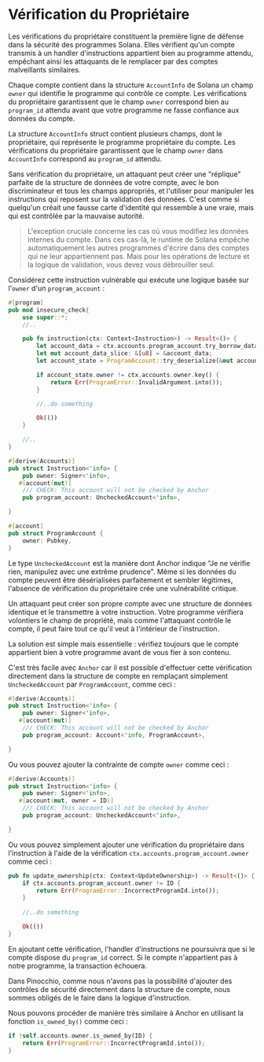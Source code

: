 
# Vérification du Propriétaire

Les vérifications du propriétaire constituent la première ligne de défense dans la sécurité des programmes Solana. Elles vérifient qu'un compte transmis à un handler d'instructions appartient bien au programme attendu, empêchant ainsi les attaquants de le remplacer par des comptes malveillants similaires.

Chaque compte contient dans la structure `AccountInfo` de Solana un champ `owner` qui identifie le programme qui contrôle ce compte. Les vérifications du propriétaire garantissent que le champ `owner` correspond bien au `program_id` attendu avant que votre programme ne fasse confiance aux données du compte.

La structure `AccountInfo` struct contient plusieurs champs, dont le propriétaire, qui représente le programme propriétaire du compte. Les vérifications du propriétaire garantissent que le champ `owner` dans `AccountInfo` correspond au `program_id` attendu.

Sans vérification du propriétaire, un attaquant peut créer une "réplique" parfaite de la structure de données de votre compte, avec le bon discriminateur et tous les champs appropriés, et l'utiliser pour manipuler les instructions qui reposent sur la validation des données. C'est comme si quelqu'un créait une fausse carte d'identité qui ressemble à une vraie, mais qui est contrôlée par la mauvaise autorité.

> L'exception cruciale concerne les cas où vous modifiez les données internes du compte. Dans ces cas-là, le runtime de Solana empêche automatiquement les autres programmes d'écrire dans des comptes qui ne leur appartiennent pas. Mais pour les opérations de lecture et la logique de validation, vous devez vous débrouiller seul.

<ArticleSection name="Anchor" id="anchor" level="h2" />

Considérez cette instruction vulnérable qui exécute une logique basée sur l'`owner` d'un `program_account` :

```rust
#[program]
pub mod insecure_check{
    use super::*;
    //..

    pub fn instruction(ctx: Context<Instruction>) -> Result<()> {
        let account_data = ctx.accounts.program_account.try_borrow_data()?;
        let mut account_data_slice: &[u8] = &account_data;
        let account_state = ProgramAccount::try_deserialize(&mut account_data_slice)?;

        if account_state.owner != ctx.accounts.owner.key() {
            return Err(ProgramError::InvalidArgument.into());
        }

        //..do something

        Ok(())
    }

    //..
}

#[derive(Accounts)]
pub struct Instruction<'info> {
    pub owner: Signer<'info>,
   #[account(mut)]
    /// CHECK: This account will not be checked by Anchor
    pub program_account: UncheckedAccount<'info>,

}

#[account]
pub struct ProgramAccount {
    owner: Pubkey,
}
```

Le type `UncheckedAccount` est la manière dont Anchor indique "Je ne vérifie rien, manipulez avec une extrême prudence". Même si les données du compte peuvent être désérialisées parfaitement et sembler légitimes, l'absence de vérification du propriétaire crée une vulnérabilité critique.

Un attaquant peut créer son propre compte avec une structure de données identique et le transmettre à votre instruction. Votre programme vérifiera volontiers le champ de propriété, mais comme l'attaquant contrôle le compte, il peut faire tout ce qu'il veut à l'intérieur de l'instruction.

La solution est simple mais essentielle : vérifiez toujours que le compte appartient bien à votre programme avant de vous fier à son contenu.

C'est très facile avec `Anchor` car il est possible d'effectuer cette vérification directement dans la structure de compte en remplaçant simplement `UncheckedAccount` par `ProgramAccount`, comme ceci :

```rust
#[derive(Accounts)]
pub struct Instruction<'info> {
    pub owner: Signer<'info>,
   #[account(mut)]
    /// CHECK: This account will not be checked by Anchor
    pub program_account: Account<'info, ProgramAccount>,

}
```

Ou vous pouvez ajouter la contrainte de compte `owner` comme ceci :

```rust
#[derive(Accounts)]
pub struct Instruction<'info> {
    pub owner: Signer<'info>,
   #[account(mut, owner = ID)]
    /// CHECK: This account will not be checked by Anchor
    pub program_account: UncheckedAccount<'info>,

}
```

Ou vous pouvez simplement ajouter une vérification du propriétaire dans l'instruction à l'aide de la vérification `ctx.accounts.program_account.owner` comme ceci :

```rust
pub fn update_ownership(ctx: Context<UpdateOwnership>) -> Result<()> {
    if ctx.accounts.program_account.owner != ID {
        return Err(ProgramError::IncorrectProgramId.into());
    }
    
    //..do something

    Ok(())
}
```

En ajoutant cette vérification, l'handler d'instructions ne poursuivra que si le compte dispose du `program_id` correct. Si le compte n'appartient pas à notre programme, la transaction échouera.

<ArticleSection name="Pinocchio" id="pinocchio" level="h2" />

Dans Pinocchio, comme nous n'avons pas la possibilité d'ajouter des contrôles de sécurité directement dans la structure de compte, nous sommes obligés de le faire dans la logique d'instruction. 

Nous pouvons procéder de manière très similaire à Anchor en utilisant la fonction `is_owned_by()` comme ceci :

```rust
if !self.accounts.owner.is_owned_by(ID) {
    return Err(ProgramError::IncorrectProgramId.into());
}
```